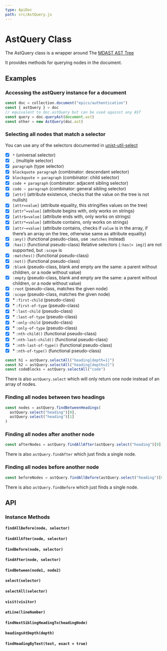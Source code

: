 ```yaml
---
type: ApiDoc
path: src/AstQuery.js
---
```


# AstQuery Class

The AstQuery class is a wrapper around The [MDAST AST Tree](https://github.com/syntax-tree/mdast)

It provides methods for querying nodes in the document.

## Examples

### Accessing the astQuery instance for a document

```js
const doc = collection.document("epics/authentication")
const { astQuery } = doc
// equivalent to doc.astQuery but can be used against any AST
const query = doc.queryAst(document.ast)
const other = new AstQuery(doc.ast)
```

### Selecting all nodes that match a selector

You can use any of the selectors documented in [unist-util-select](https://www.npmjs.com/package/unist-util-select)

- [x] `*` (universal selector)
- [x] `,` (multiple selector)
- [x] `paragraph` (type selector)
- [x] `blockquote paragraph` (combinator: descendant selector)
- [x] `blockquote > paragraph` (combinator: child selector)
- [x] `code + paragraph` (combinator: adjacent sibling selector)
- [x] `code ~ paragraph` (combinator: general sibling selector)
- [x] `[attr]` (attribute existence, checks that the value on the tree is not
      nullish)
- [x] `[attr=value]` (attribute equality, this stringifies values on the tree)
- [x] `[attr^=value]` (attribute begins with, only works on strings)
- [x] `[attr$=value]` (attribute ends with, only works on strings)
- [x] `[attr*=value]` (attribute contains, only works on strings)
- [x] `[attr~=value]` (attribute contains, checks if `value` is in the array,
      if there’s an array on the tree, otherwise same as attribute equality)
- [x] `:any()` (functional pseudo-class, use `:matches` instead)
- [x] `:has()` (functional pseudo-class)
      Relative selectors (`:has(> img)`) are not supported, but `:scope` is
- [x] `:matches()` (functional pseudo-class)
- [x] `:not()` (functional pseudo-class)
- [x] `:blank` (pseudo-class, blank and empty are the same: a parent without
      children, or a node without value)
- [x] `:empty` (pseudo-class, blank and empty are the same: a parent without
      children, or a node without value)
- [x] `:root` (pseudo-class, matches the given node)
- [x] `:scope` (pseudo-class, matches the given node)
- [x] \* `:first-child` (pseudo-class)
- [x] \* `:first-of-type` (pseudo-class)
- [x] \* `:last-child` (pseudo-class)
- [x] \* `:last-of-type` (pseudo-class)
- [x] \* `:only-child` (pseudo-class)
- [x] \* `:only-of-type` (pseudo-class)
- [x] \* `:nth-child()` (functional pseudo-class)
- [x] \* `:nth-last-child()` (functional pseudo-class)
- [x] \* `:nth-last-of-type()` (functional pseudo-class)
- [x] \* `:nth-of-type()` (functional pseudo-class)

```js
const h1 = astQuery.selectAll("heading[depth=1]")
const h2 = astQuery.selectAll("heading[depth=2]")
const codeBlocks = astQuery.selectAll("code")
```

There is also `astQuery.select` which will only return one node instead of an array of nodes.

### Finding all nodes between two headings

```js
const nodes = astQuery.findBetweenHeadings(
  astQuery.select("heading")[0],
  astQuery.select("heading")[1]
)
```

### Finding all nodes after another node

```js
const afterNodes = astQuery.findAllAfter(astQuery.select("heading")[0])
```

There is also `astQuery.findAfter` which just finds a single node.

### Finding all nodes before another node

```js
const beforeNodes = astQuery.findAllBefore(astQuery.select("heading")[0])
```

There is also `astQuery.findBefore` which just finds a single node.

## API

### Instance Methods

#### `findAllBefore(node, selector)`

#### `findAllAfter(node, selector)`

#### `findBefore(node, selector)`

#### `findAfter(node, selector)`

#### `findBetween(node1, node2)`

#### `select(selector)`

#### `selectAll(selector)`

#### `visit(visitor)`

#### `atLine(lineNumber)`

#### `findNextSiblingHeadingTo(headingNode)`

#### `headingsAtDepth(depth)`

#### `findHeadingByText(text, exact = true)`
